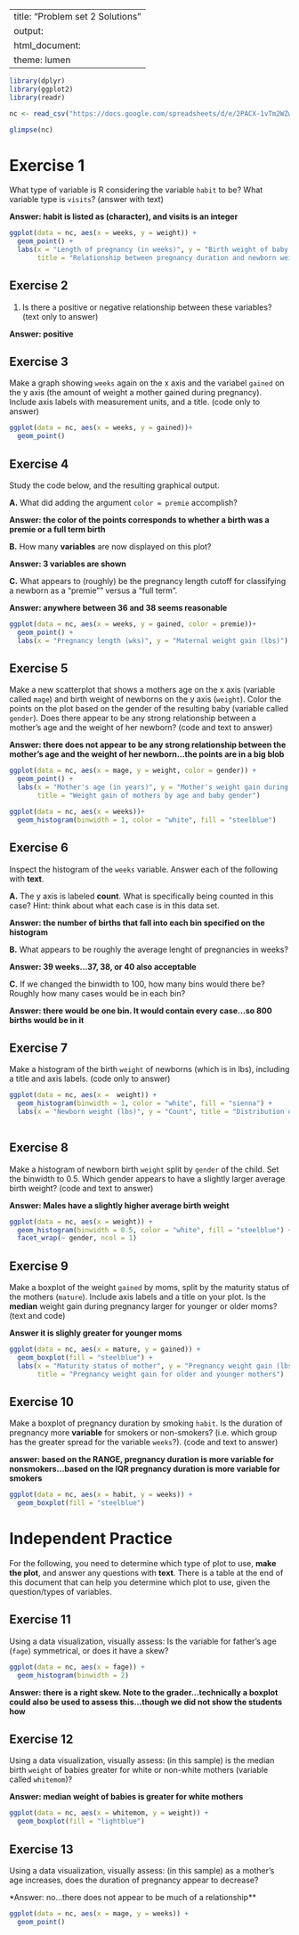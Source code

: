 
---
title: "Problem set 2 Solutions"
output:
  html_document:
    theme: lumen
---

```r
library(dplyr)
library(ggplot2)
library(readr)
```


```r
nc <- read_csv("https://docs.google.com/spreadsheets/d/e/2PACX-1vTm2WZwNBoQdZhMgot7urbtu8eG7tzAq-60ZJsQ_nupykCAcW0OXebVpHksPWyR4x8xJTVQ8KAulAFS/pub?gid=202410847&single=true&output=csv")
```


```r
glimpse(nc)
```

# Exercise 1
What type of variable is R considering the variable `habit` to be? What variable type is `visits`? (answer with text)

**Answer: habit is listed as <chr> (character), and visits is an integer <int>**


```r
ggplot(data = nc, aes(x = weeks, y = weight)) + 
  geom_point() + 
  labs(x = "Length of pregnancy (in weeks)", y = "Birth weight of baby (lbs)", 
       title = "Relationship between pregnancy duration and newborn weight")
```

## Exercise 2
1. Is there a positive or negative relationship between these variables? (text only to answer)

**Answer: positive**

## Exercise 3
Make a graph showing `weeks` again on the x axis and the variabel `gained` on the y axis (the amount of weight a mother gained during pregnancy).  Include axis labels with measurement units, and a title. (code only to answer)

```r
ggplot(data = nc, aes(x = weeks, y = gained))+ 
  geom_point()
```

## Exercise 4
Study the code below, and the resulting graphical output. 

**A.** What did adding the argument `color = premie` accomplish? 

**Answer: the color of the points corresponds to whether a birth was a premie or a full term birth**
     
**B.** How many **variables** are now displayed on this plot?  

**Answer: 3 variables are shown**
     
**C.** What appears to (roughly) be the pregnancy length cutoff for classifying a newborn as a "premie"" versus a "full term". 

**Answer: anywhere between 36 and 38 seems reasonable**

```r
ggplot(data = nc, aes(x = weeks, y = gained, color = premie))+ 
  geom_point() + 
  labs(x = "Pregnancy length (wks)", y = "Maternal weight gain (lbs)")
```

## Exercise 5
Make a new scatterplot that shows a mothers age on the x axis (variable called `mage`) and birth weight of newborns on the y axis (`weight`). Color the points on the plot based on the gender of the resulting baby (variable called `gender`). Does there appear to be any strong relationship between a mother's age and the weight of her newborn? (code and text to answer)

**Answer: there does not appear to be any strong relationship between the mother's age and the weight of her newborn...the points are in a big blob** 

```r
ggplot(data = nc, aes(x = mage, y = weight, color = gender)) + 
  geom_point() + 
  labs(x = "Mother's age (in years)", y = "Mother's weight gain during pregnancy (lbs)", 
       title = "Weight gain of mothers by age and baby gender")
```


```r
ggplot(data = nc, aes(x = weeks))+ 
  geom_histogram(binwidth = 1, color = "white", fill = "steelblue")
```

## Exercise 6
Inspect the histogram of the `weeks` variable. Answer each of the following with **text**. 

**A.** The y axis is labeled **count**. What is specifically being counted in this case? Hint: think about what each case is in this data set. 

**Answer: the number of births that fall into each bin specified on the histogram**
    
**B.** What appears to be roughly the average lenght of pregnancies in weeks?

**Answer: 39 weeks...37, 38, or 40 also acceptable**
    
**C.** If we changed the binwidth to 100, how many bins would there be? Roughly how many cases would be in each bin?
    
**Answer: there would be one bin. It would contain every case...so 800 births would be in it**

## Exercise 7
Make a histogram of the birth `weight` of newborns (which is in lbs), including a title and axis labels. (code only to answer)

```r
ggplot(data = nc, aes(x =  weight)) +
  geom_histogram(binwidth = 1, color = "white", fill = "sienna") + 
  labs(x = "Newborn weight (lbs)", y = "Count", title = "Distribution of newborn birth weights")
  
```

## Exercise 8
Make a histogram of newborn birth `weight` split by `gender` of the child. Set the binwidth to 0.5. Which gender appears to have a slightly larger average birth weight? (code and text to answer)

**Answer: Males have a slightly higher average birth weight**

```r
ggplot(data = nc, aes(x = weight)) +
  geom_histogram(binwidth = 0.5, color = "white", fill = "steelblue") +
  facet_wrap(~ gender, ncol = 1)
```

## Exercise 9
Make a boxplot of the weight `gained` by moms, split by the maturity status of the mothers (`mature`).  Include axis labels and a title on your plot. Is the **median** weight gain during pregnancy larger for younger or older moms? (text and code)

**Answer it is slighly greater for younger moms**

```r
ggplot(data = nc, aes(x = mature, y = gained)) + 
  geom_boxplot(fill = "steelblue") + 
  labs(x = "Maturity status of mother", y = "Pregnancy weight gain (lbs)", 
       title = "Pregnancy weight gain for older and younger mothers")
```

## Exercise 10
Make a boxplot of pregnancy duration by smoking `habit`. Is the duration of pregnancy more **variable** for smokers or non-smokers? (i.e. which group has the greater spread for the variable `weeks`?). (code and text to answer)

**answer: based on the RANGE, pregnancy duration is more variable for nonsmokers...based on the IQR pregnancy duration is more variable for smokers**

```r
ggplot(data = nc, aes(x = habit, y = weeks)) + 
  geom_boxplot(fill = "steelblue")
```


# Independent Practice 
For the following, you need to determine which type of plot to use, **make the plot**, and answer any questions with **text**. There is a table at the end of this document that can help you determine which plot to use, given the question/types of variables. 

## Exercise 11
Using a data visualization, visually assess: Is the variable for father's age (`fage`) symmetrical, or does it have a skew?
```r
ggplot(data = nc, aes(x = fage)) + 
  geom_histogram(binwidth = 2)
```

**Answer: there is a right skew. Note to the grader...technically a boxplot could also be used to assess this...though we did not show the students how** 

## Exercise 12
Using a data visualization, visually assess: (in this sample) is the median birth `weight` of babies greater for white or non-white mothers (variable called `whitemom`)?

**Answer: median weight of babies  is greater for white mothers** 

```r
ggplot(data = nc, aes(x = whitemom, y = weight)) +
  geom_boxplot(fill = "lightblue") 
```

## Exercise 13 
Using a data visualization, visually assess: (in this sample) as a mother's age increases, does the duration of pregnancy appear to decrease? 

*Answer: no...there does not appear to be much of a relationship** 
```r
ggplot(data = nc, aes(x = mage, y = weeks)) +
  geom_point()
```
